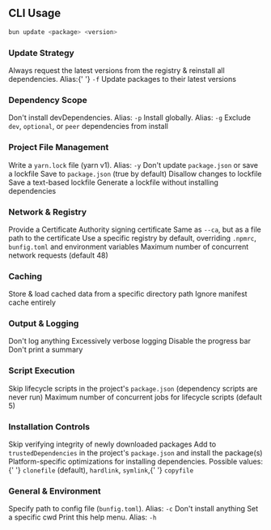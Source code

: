 ## CLI Usage

```bash terminal icon="terminal"
bun update <package> <version>
```

### Update Strategy

<ParamField path="--force" type="boolean">
	Always request the latest versions from the registry &amp; reinstall all dependencies. Alias:{' '}
	<code>-f</code>
</ParamField>

<ParamField path="--latest" type="boolean">
	Update packages to their latest versions
</ParamField>

### Dependency Scope

<ParamField path="--production" type="boolean">
	Don't install devDependencies. Alias: <code>-p</code>
</ParamField>

<ParamField path="--global" type="boolean">
	Install globally. Alias: <code>-g</code>
</ParamField>

<ParamField path="--omit" type="string">
	Exclude <code>dev</code>, <code>optional</code>, or <code>peer</code> dependencies from install
</ParamField>

### Project File Management

<ParamField path="--yarn" type="boolean">
	Write a <code>yarn.lock</code> file (yarn v1). Alias: <code>-y</code>
</ParamField>

<ParamField path="--no-save" type="boolean">
	Don't update <code>package.json</code> or save a lockfile
</ParamField>

<ParamField path="--save" type="boolean" default="true">
	Save to <code>package.json</code> (true by default)
</ParamField>

<ParamField path="--frozen-lockfile" type="boolean">
	Disallow changes to lockfile
</ParamField>

<ParamField path="--save-text-lockfile" type="boolean">
	Save a text-based lockfile
</ParamField>

<ParamField path="--lockfile-only" type="boolean">
	Generate a lockfile without installing dependencies
</ParamField>

### Network & Registry

<ParamField path="--ca" type="string">
	Provide a Certificate Authority signing certificate
</ParamField>

<ParamField path="--cafile" type="string">
	Same as <code>--ca</code>, but as a file path to the certificate
</ParamField>

<ParamField path="--registry" type="string">
	Use a specific registry by default, overriding <code>.npmrc</code>, <code>bunfig.toml</code> and
	environment variables
</ParamField>

<ParamField path="--network-concurrency" type="number" default="48">
	Maximum number of concurrent network requests (default 48)
</ParamField>

### Caching

<ParamField path="--cache-dir" type="string">
	Store &amp; load cached data from a specific directory path
</ParamField>

<ParamField path="--no-cache" type="boolean">
	Ignore manifest cache entirely
</ParamField>

### Output & Logging

<ParamField path="--silent" type="boolean">
	Don't log anything
</ParamField>

<ParamField path="--verbose" type="boolean">
	Excessively verbose logging
</ParamField>

<ParamField path="--no-progress" type="boolean">
	Disable the progress bar
</ParamField>

<ParamField path="--no-summary" type="boolean">
	Don't print a summary
</ParamField>

### Script Execution

<ParamField path="--ignore-scripts" type="boolean">
	Skip lifecycle scripts in the project's <code>package.json</code> (dependency scripts are never
	run)
</ParamField>

<ParamField path="--concurrent-scripts" type="number" default="5">
	Maximum number of concurrent jobs for lifecycle scripts (default 5)
</ParamField>

### Installation Controls

<ParamField path="--no-verify" type="boolean">
	Skip verifying integrity of newly downloaded packages
</ParamField>

<ParamField path="--trust" type="boolean">
	Add to <code>trustedDependencies</code> in the project's <code>package.json</code> and install the
	package(s)
</ParamField>

<ParamField path="--backend" type="string" default="clonefile">
	Platform-specific optimizations for installing dependencies. Possible values:{' '}
	<code>clonefile</code> (default), <code>hardlink</code>, <code>symlink</code>,{' '}
	<code>copyfile</code>
</ParamField>

### General & Environment

<ParamField path="--config" type="string">
	Specify path to config file (<code>bunfig.toml</code>). Alias: <code>-c</code>
</ParamField>

<ParamField path="--dry-run" type="boolean">
	Don't install anything
</ParamField>

<ParamField path="--cwd" type="string">
	Set a specific cwd
</ParamField>

<ParamField path="--help" type="boolean">
	Print this help menu. Alias: <code>-h</code>
</ParamField>
